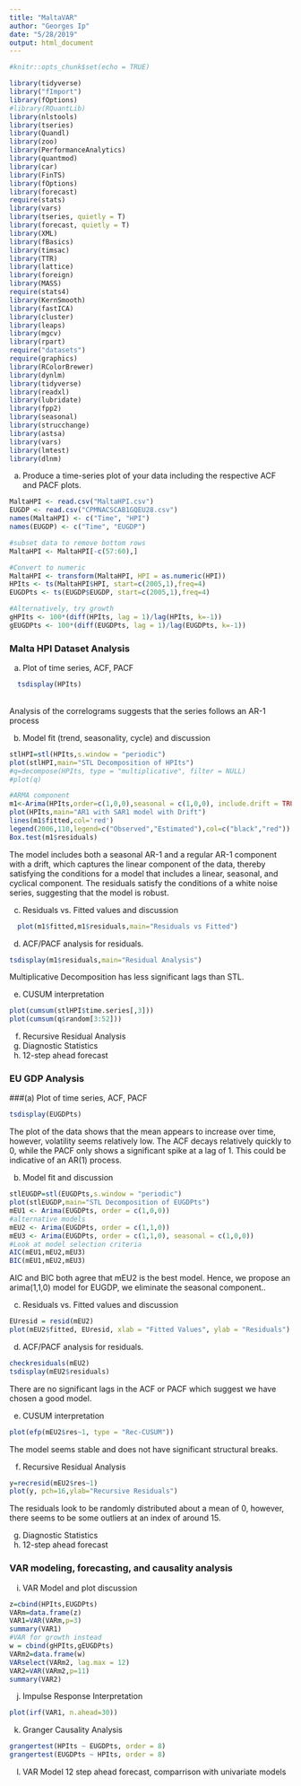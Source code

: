 ```yaml
---
title: "MaltaVAR"
author: "Georges Ip" 
date: "5/28/2019"
output: html_document
---
```


```r
#knitr::opts_chunk$set(echo = TRUE)
```

```r
library(tidyverse)
library("fImport")
library(fOptions)
#library(RQuantLib)
library(nlstools)
library(tseries)
library(Quandl)
library(zoo)
library(PerformanceAnalytics)
library(quantmod)
library(car)
library(FinTS)
library(fOptions)
library(forecast)
require(stats)
library(vars)
library(tseries, quietly = T)
library(forecast, quietly = T)
library(XML)
library(fBasics)
library(timsac)
library(TTR)
library(lattice)
library(foreign)
library(MASS)
require(stats4)
library(KernSmooth)
library(fastICA)
library(cluster)
library(leaps)
library(mgcv)
library(rpart)
require("datasets")
require(graphics)
library(RColorBrewer)
library(dynlm)
library(tidyverse)
library(readxl)
library(lubridate)
library(fpp2)
library(seasonal)
library(strucchange)
library(astsa)
library(vars)
library(lmtest)
library(dlnm)
```


(a) Produce a time-series plot of your data including the respective ACF and PACF plots.
```r
MaltaHPI <- read.csv("MaltaHPI.csv")
EUGDP <- read.csv("CPMNACSCAB1GQEU28.csv")
names(MaltaHPI) <- c("Time", "HPI")
names(EUGDP) <- c("Time", "EUGDP")

#subset data to remove bottom rows
MaltaHPI <- MaltaHPI[-c(57:60),]

#Convert to numeric
MaltaHPI <- transform(MaltaHPI, HPI = as.numeric(HPI))
HPIts <- ts(MaltaHPI$HPI, start=c(2005,1),freq=4)
EUGDPts <- ts(EUGDP$EUGDP, start=c(2005,1),freq=4)

#Alternatively, try growth
gHPIts <- 100*(diff(HPIts, lag = 1)/lag(HPIts, k=-1))
gEUGDPts <- 100*(diff(EUGDPts, lag = 1)/lag(EUGDPts, k=-1))
```

<h3>Malta HPI Dataset Analysis</h3>

(a) Plot of time series, ACF, PACF

```r
  tsdisplay(HPIts)
```
<br> Analysis of the correlograms suggests that the series follows an AR-1 process 


(b) Model fit (trend, seasonality, cycle) and discussion 
```r
stlHPI=stl(HPIts,s.window = "periodic")
plot(stlHPI,main="STL Decomposition of HPIts")
#q=decompose(HPIts, type = "multiplicative", filter = NULL)
#plot(q)

#ARMA component 
m1<-Arima(HPIts,order=c(1,0,0),seasonal = c(1,0,0), include.drift = TRUE)
plot(HPIts,main="AR1 with SAR1 model with Drift")
lines(m1$fitted,col='red')
legend(2006,110,legend=c("Observed","Estimated"),col=c("black","red"))
Box.test(m1$residuals)
```
The model includes both a seasonal AR-1 and a regular AR-1 component with a drift, which captures the linear component of the data, thereby satisfying the conditions for a model that includes a linear, seasonal, and cyclical component. The residuals satisfy the conditions of a white noise series, suggesting that the model is robust. 

(c) Residuals vs. Fitted values and discussion

```r
  plot(m1$fitted,m1$residuals,main="Residuals vs Fitted")
```

(d) ACF/PACF analysis for residuals.
```r
tsdisplay(m1$residuals,main="Residual Analysis")
```

Multiplicative Decomposition has less significant lags than STL.

(e) CUSUM interpretation
```r
plot(cumsum(stlHPI$time.series[,3]))
plot(cumsum(q$random[3:52]))
```

(f) Recursive Residual Analysis
(g) Diagnostic Statistics
(h) 12-step ahead forecast


<h3>EU GDP Analysis</h3>
###(a) Plot of time series, ACF, PACF
```r
tsdisplay(EUGDPts)
```
The plot of the data shows that the mean appears to increase over time, however, volatility seems relatively low. The ACF decays relatively quickly to 0, while the PACF only shows a significant spike at a lag of 1. This could be indicative of an AR(1) process.

(b) Model fit and discussion
```r
stlEUGDP=stl(EUGDPts,s.window = "periodic")
plot(stlEUGDP,main="STL Decomposition of EUGDPts")
mEU1 <- Arima(EUGDPts, order = c(1,0,0))
#alternative models
mEU2 <- Arima(EUGDPts, order = c(1,1,0))
mEU3 <- Arima(EUGDPts, order = c(1,1,0), seasonal = c(1,0,0))
#Look at model selection criteria
AIC(mEU1,mEU2,mEU3)
BIC(mEU1,mEU2,mEU3)
```
AIC and BIC both agree that mEU2 is the best model. Hence, we propose an arima(1,1,0) model for EUGDP, we eliminate the seasonal component.. 

(c) Residuals vs. Fitted values and discussion
```r
EUresid = resid(mEU2)
plot(mEU2$fitted, EUresid, xlab = "Fitted Values", ylab = "Residuals")
```

(d) ACF/PACF analysis for residuals.
```r
checkresiduals(mEU2)
tsdisplay(mEU2$residuals)
```

There are no significant lags in the ACF or PACF which suggest we have chosen a good model.

(e) CUSUM interpretation
```r
plot(efp(mEU2$res~1, type = "Rec-CUSUM"))
```
The model seems stable and does not have significant structural breaks.

(f) Recursive Residual Analysis
```r
y=recresid(mEU2$res~1)
plot(y, pch=16,ylab="Recursive Residuals")
```
The residuals look to be randomly distributed about a mean of 0, however, there seems to be some outliers at an index of around 15.

(g) Diagnostic Statistics
(h) 12-step ahead forecast

<h3> VAR modeling, forecasting, and causality analysis </h3>
(i) VAR Model and plot discussion
```r
z=cbind(HPIts,EUGDPts)
VARm=data.frame(z)
VAR1=VAR(VARm,p=3)
summary(VAR1)
#VAR for growth instead
w = cbind(gHPIts,gEUGDPts)
VARm2=data.frame(w)
VARselect(VARm2, lag.max = 12)
VAR2=VAR(VARm2,p=11)
summary(VAR2)
```

(j) Impulse Response Interpretation
```r
plot(irf(VAR1, n.ahead=30))
```

(k) Granger Causality Analysis
```r
grangertest(HPIts ~ EUGDPts, order = 8)
grangertest(EUGDPts ~ HPIts, order = 8)
```

(l) VAR Model 12 step ahead forecast, comparrison with univariate models 

